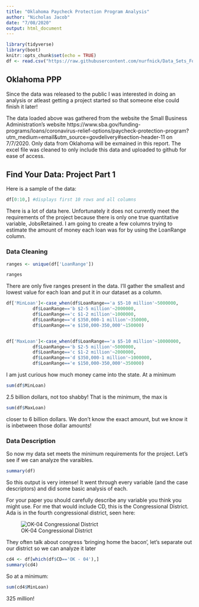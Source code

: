 ```yaml
---
title: "Oklahoma Paycheck Protection Program Analysis"
author: "Nicholas Jacob"
date: "7/08/2020"
output: html_document
---
```


```r
library(tidyverse)
library(boot)
knitr::opts_chunk$set(echo = TRUE)
df <- read.csv("https://raw.githubusercontent.com/nurfnick/Data_Sets_For_Stats/master/OklahomaPPPLoanRecipents.csv")
```

## Oklahoma PPP

Since the data was released to the public I was interested in doing an analysis or atleast getting a project started so that someone else could finish it later!

The data loaded above was gathered from the website the Small Business Administration's website https://www.sba.gov/funding-programs/loans/coronavirus-relief-options/paycheck-protection-program?utm_medium=email&utm_source=govdelivery#section-header-11 on 7/7/2020.  Only data from Oklahoma will be exmained in this report.  The excel file was cleaned to only include this data and uploaded to github for ease of access.


## Find Your Data:  Project Part 1
Here is a sample of the data:

```r
df[0:10,] #displays first 10 rows and all columns
```

There is a lot of data here.  Unfortunately it does not currently meet the requirements of the project because there is only one true quantitative variable, JobsRetained.  I am going to create a few columns trying to estimate the amount of money each loan was for by using the LoanRange column.


### Data Cleaning




```r
ranges <- unique(df['LoanRange'])

ranges

```
There are only five ranges present in the data.  I'll gather the smallest and lowest value for each loan and put it in our dataset as a column.

```r
df['MinLoan']<-case_when(df$LoanRange=='a $5-10 million'~5000000,
          df$LoanRange=='b $2-5 million'~2000000,
          df$LoanRange=='c $1-2 million'~1000000,
          df$LoanRange=='d $350,000-1 million'~350000,
          df$LoanRange=='e $150,000-350,000'~150000)


df['MaxLoan']<-case_when(df$LoanRange=='a $5-10 million'~10000000,
          df$LoanRange=='b $2-5 million'~5000000,
          df$LoanRange=='c $1-2 million'~2000000,
          df$LoanRange=='d $350,000-1 million'~1000000,
          df$LoanRange=='e $150,000-350,000'~350000)

```

I am just curious how much money came into the state.  At a minimum

```r
sum(df$MinLoan)
```
2.5 billion dollars, not too shabby!  That is the minimum, the max is 
```r
sum(df$MaxLoan)
```
closer to 6 billion dollars.  We don't know the exact amount, but we know it is inbetween those dollar amounts!

### Data Description

So now my data set meets the minimum requirements for the project.  Let's see if we can analyze the varaibles. 
```r
summary(df)
```
So this output is very intense!  It went through every variable (and the case descriptors) and did some basic analysis of each.  


For your paper you should carefully describe any variable you think you might use.  For me that would include CD, this is the Congressional District.  Ada is in the fourth congressional district, seen here:

![OK-04 Congressional District](https://upload.wikimedia.org/wikipedia/commons/thumb/8/8a/Oklahoma_US_Congressional_District_4_%28since_2013%29.tif/lossless-page1-1920px-Oklahoma_US_Congressional_District_4_%28since_2013%29.tif.png)

They often talk about congress 'bringing home the bacon', let's separate out our district so we can analyze it later

```r
cd4 <- df[which(df$CD=='OK - 04'),]
summary(cd4)
```
So at a minimum:
```r
sum(cd4$MinLoan)
```
325 million!


